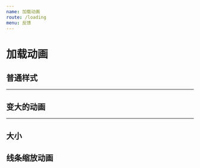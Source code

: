 ```yaml
---
name: 加载动画
route: /loading
menu: 反馈
---
```




# 加载动画
<Props of={Loading} />

## 普通样式
<Playground>
    <div style={{padding: 15}}
         className='demo-button'>
        <hr />
        <Loading type='spinners' className='spinner-border text-primary' />
        <Loading type='spinners' className='spinner-border text-secondary' />
        <Loading type='spinners' className='spinner-border text-success' />
        <Loading type='spinners' className='spinner-border text-danger' />
        <Loading type='spinners' className='spinner-border text-warning' />
        <Loading type='spinners' className='spinner-border text-info' />
        <Loading type='spinners' className='spinner-border text-light' />
        <Loading type='spinners' className='spinner-border text-dark' />
    </div>
</Playground>

## 变大的动画
<Playground>
    <div style={{padding: 15}}
         className='demo-button'>
        <hr />
        <Loading type='spinners' className='spinner-grow text-primary' />
        <Loading type='spinners' className='spinner-grow text-secondary' />
        <Loading type='spinners' className='spinner-grow text-success' />
        <Loading type='spinners' className='spinner-grow text-danger' />
        <Loading type='spinners' className='spinner-grow text-warning' />
        <Loading type='spinners' className='spinner-grow text-info' />
        <Loading type='spinners' className='spinner-grow text-light' />
        <Loading type='spinners' className='spinner-grow text-dark' />
    </div>
</Playground>

## 大小
<Playground>
    <div style={{padding: 15}}
         className='demo-button'>
        <Loading type='spinners' className='spinner-grow text-primary spinner-grow-sm' />
        <Loading type='spinners' className='spinner-grow text-primary spinner-grow' />
        <Loading type='spinners' className='spinner-grow text-primary spinner-lg' />
        <Loading type='spinners' className='spinner-border text-primary spinner-border-sm' />
        <Loading type='spinners' className='spinner-border text-primary spinner-border' />
        <Loading type='spinners' className='spinner-border text-primary spinner-border-lg' />
    </div>
</Playground>

## 线条缩放动画

<Playground>
    <div style={{padding: 15}}
         className='demo-button'>
        <Loading type='line-scale-pulse-out-rapid' size='small' />
        <Loading type='line-scale-pulse-out-rapid' />
        <Loading type='line-scale-pulse-out-rapid' size='large' />
    </div>
</Playground>